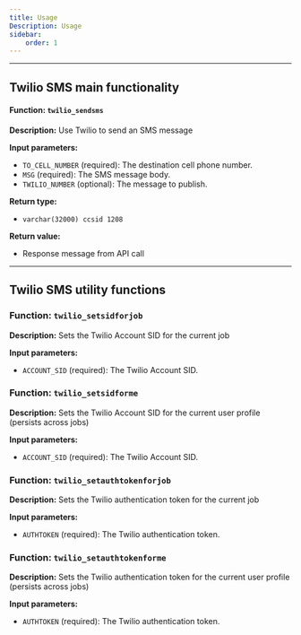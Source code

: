 ```yaml
---
title: Usage 
Description: Usage
sidebar:
    order: 1
---
```




----
## Twilio SMS main functionality

#### **Function:** `twilio_sendsms`

**Description:** Use Twilio to send an SMS message

**Input parameters:**
- `TO_CELL_NUMBER` (required): The destination cell phone number.
- `MSG` (required): The SMS message body.
- `TWILIO_NUMBER` (optional): The message to publish.

**Return type:** 
- `varchar(32000) ccsid 1208`

**Return value:**
- Response message from API call
----
## Twilio SMS utility functions

### **Function:** `twilio_setsidforjob`

**Description:** Sets the Twilio Account SID for the current job

**Input parameters:**
- `ACCOUNT_SID` (required): The Twilio Account SID.
### **Function:** `twilio_setsidforme`

**Description:** Sets the Twilio Account SID for the current user profile (persists across jobs)

**Input parameters:**
- `ACCOUNT_SID` (required): The Twilio Account SID.
### **Function:** `twilio_setauthtokenforjob`

**Description:** Sets the Twilio authentication token for the current job

**Input parameters:**
- `AUTHTOKEN` (required): The Twilio authentication token.
### **Function:** `twilio_setauthtokenforme`

**Description:** Sets the Twilio authentication token for the current user profile (persists across jobs)

**Input parameters:**
- `AUTHTOKEN` (required): The Twilio authentication token.
